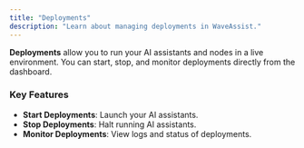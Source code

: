 ```yaml
---
title: "Deployments"
description: "Learn about managing deployments in WaveAssist."
---
```


**Deployments** allow you to run your AI assistants and nodes in a live environment. You can start, stop, and monitor deployments directly from the dashboard.

### Key Features

- **Start Deployments**: Launch your AI assistants.
- **Stop Deployments**: Halt running AI assistants.
- **Monitor Deployments**: View logs and status of deployments.
